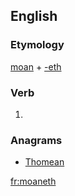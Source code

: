==English==

===Etymology===
[[moan]] + [[-eth]]

===Verb===
{{en-verb form}}

# {{en-archaic third-person singular of|moan}}

===Anagrams===
* [[Thomean#English|Thomean]]

[[fr:moaneth]]